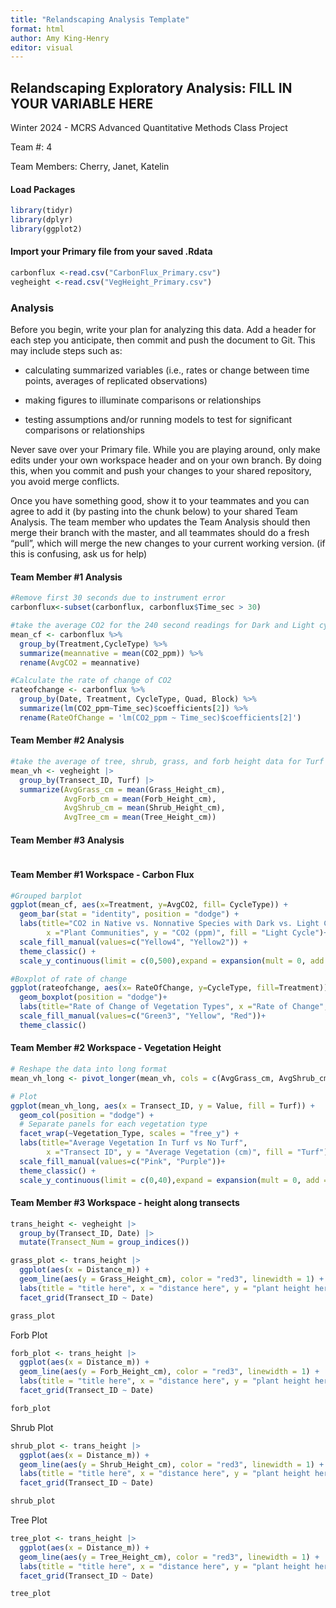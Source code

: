 ```yaml
---
title: "Relandscaping Analysis Template"
format: html
author: Amy King-Henry
editor: visual
---
```


## Relandscaping Exploratory Analysis: FILL IN YOUR VARIABLE HERE

Winter 2024 - MCRS Advanced Quantitative Methods Class Project

Team #: 4

Team Members: Cherry, Janet, Katelin

#### Load Packages

```r
library(tidyr)
library(dplyr)
library(ggplot2)

```

#### Import your Primary file from your saved .Rdata

```r
carbonflux <-read.csv("CarbonFlux_Primary.csv")
vegheight <-read.csv("VegHeight_Primary.csv")

```

### Analysis

Before you begin, write your plan for analyzing this data. Add a header for each step you anticipate, then commit and push the document to Git. This may include steps such as:

-   calculating summarized variables (i.e., rates or change between time points, averages of replicated observations)

-   making figures to illuminate comparisons or relationships

-   testing assumptions and/or running models to test for significant comparisons or relationships

Never save over your Primary file. While you are playing around, only make edits under your own workspace header and on your own branch. By doing this, when you commit and push your changes to your shared repository, you avoid merge conflicts.

Once you have something good, show it to your teammates and you can agree to add it (by pasting into the chunk below) to your shared Team Analysis. The team member who updates the Team Analysis should then merge their branch with the master, and all teammates should do a fresh "pull", which will merge the new changes to your current working version. (if this is confusing, ask us for help)

#### Team Member #1 Analysis

```r
#Remove first 30 seconds due to instrument error
carbonflux<-subset(carbonflux, carbonflux$Time_sec > 30)

#take the average CO2 for the 240 second readings for Dark and Light cycles and group by native/non native
mean_cf <- carbonflux %>%
  group_by(Treatment,CycleType) %>%
  summarize(meannative = mean(CO2_ppm)) %>%
  rename(AvgCO2 = meannative)

#Calculate the rate of change of CO2
rateofchange <- carbonflux %>%
  group_by(Date, Treatment, CycleType, Quad, Block) %>%
  summarize(lm(CO2_ppm~Time_sec)$coefficients[2]) %>%
  rename(RateOfChange = 'lm(CO2_ppm ~ Time_sec)$coefficients[2]')

```

#### Team Member #2 Analysis

```r
#take the average of tree, shrub, grass, and forb height data for Turf and No Turf and group by transect ID
mean_vh <- vegheight |>
  group_by(Transect_ID, Turf) |>
  summarize(AvgGrass_cm = mean(Grass_Height_cm),
            AvgForb_cm = mean(Forb_Height_cm),
            AvgShrub_cm = mean(Shrub_Height_cm),
            AvgTree_cm = mean(Tree_Height_cm))
```

#### Team Member #3 Analysis

```r
```

#### Team Member #1 Workspace - Carbon Flux

```r

#Grouped barplot
ggplot(mean_cf, aes(x=Treatment, y=AvgCO2, fill= CycleType)) + 
  geom_bar(stat = "identity", position = "dodge") +
  labs(title="CO2 in Native vs. Nonnative Species with Dark vs. Light Conditions",
        x ="Plant Communities", y = "CO2 (ppm)", fill = "Light Cycle")+
  scale_fill_manual(values=c("Yellow4", "Yellow2")) +
  theme_classic() + 
  scale_y_continuous(limit = c(0,500),expand = expansion(mult = 0, add = 0))

#Boxplot of rate of change
ggplot(rateofchange, aes(x= RateOfChange, y=CycleType, fill=Treatment)) + 
  geom_boxplot(position = "dodge")+
  labs(title="Rate of Change of Vegetation Types", x ="Rate of Change", y="Light Cycle Type") +
  scale_fill_manual(values=c("Green3", "Yellow", "Red"))+
  theme_classic()

```

#### Team Member #2 Workspace - Vegetation Height

```r

# Reshape the data into long format
mean_vh_long <- pivot_longer(mean_vh, cols = c(AvgGrass_cm, AvgShrub_cm, AvgForb_cm, AvgTree_cm), names_to = "Vegetation_Type", values_to = "Value")

# Plot
ggplot(mean_vh_long, aes(x = Transect_ID, y = Value, fill = Turf)) + 
  geom_col(position = "dodge") +
  # Separate panels for each vegetation type
  facet_wrap(~Vegetation_Type, scales = "free_y") +
  labs(title="Average Vegetation In Turf vs No Turf",
        x ="Transect ID", y = "Average Vegetation (cm)", fill = "Turf")+
  scale_fill_manual(values=c("Pink", "Purple"))+
  theme_classic() + 
  scale_y_continuous(limit = c(0,40),expand = expansion(mult = 0, add = 0))
```

#### Team Member #3 Workspace - height along transects

```r
trans_height <- vegheight |>
  group_by(Transect_ID, Date) |>
  mutate(Transect_Num = group_indices())

grass_plot <- trans_height |>
  ggplot(aes(x = Distance_m)) +
  geom_line(aes(y = Grass_Height_cm), color = "red3", linewidth = 1) +
  labs(title = "title here", x = "distance here", y = "plant height here") +
  facet_grid(Transect_ID ~ Date)

grass_plot
```

Forb Plot

```r
forb_plot <- trans_height |>
  ggplot(aes(x = Distance_m)) +
  geom_line(aes(y = Forb_Height_cm), color = "red3", linewidth = 1) +
  labs(title = "title here", x = "distance here", y = "plant height here") +
  facet_grid(Transect_ID ~ Date)

forb_plot
```

Shrub Plot

```r
shrub_plot <- trans_height |>
  ggplot(aes(x = Distance_m)) +
  geom_line(aes(y = Shrub_Height_cm), color = "red3", linewidth = 1) +
  labs(title = "title here", x = "distance here", y = "plant height here") +
  facet_grid(Transect_ID ~ Date)

shrub_plot
```

Tree Plot

```r
tree_plot <- trans_height |>
  ggplot(aes(x = Distance_m)) +
  geom_line(aes(y = Tree_Height_cm), color = "red3", linewidth = 1) +
  labs(title = "title here", x = "distance here", y = "plant height here") +
  facet_grid(Transect_ID ~ Date)

tree_plot
```
